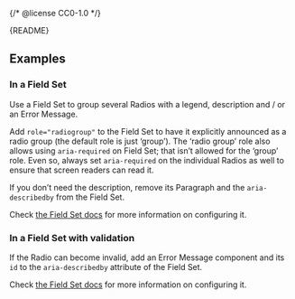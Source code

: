 {/* @license CC0-1.0 */}


<Meta of={RadioStories} />

<Markdown>{README}</Markdown>

<Primary />

<Controls />

## Examples

### In a Field Set

Use a Field Set to group several Radios with a legend, description and / or an Error Message.

Add `role="radiogroup"` to the Field Set to have it explicitly announced as a radio group (the default role is just ‘group’).
The ‘radio group’ role also allows using `aria-required` on Field Set; that isn’t allowed for the ‘group’ role.
Even so, always set `aria-required` on the individual Radios as well to ensure that screen readers can read it.

If you don’t need the description, remove its Paragraph and the `aria-describedby` from the Field Set.

Check [the Field Set docs](/docs/components-forms-field-set--docs) for more information on configuring it.

<Canvas of={RadioStories.InAFieldSet} />

### In a Field Set with validation

If the Radio can become invalid, add an Error Message component and its `id` to the `aria-describedby` attribute of the Field Set.

Check [the Field Set docs](/docs/components-forms-field-set--docs) for more information on configuring it.

<Canvas of={RadioStories.InAFieldSetWithValidation} />
